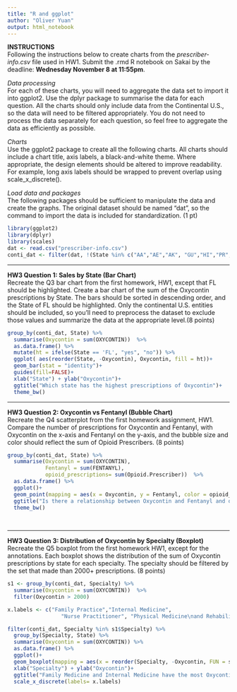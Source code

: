 ---
title: "R and ggplot"
author: "Oliver Yuan"
output: html_notebook
---
**INSTRUCTIONS**  
Following the instructions below to create charts from the *prescriber-info.csv* file used in HW1. Submit the .rmd R notebook on Sakai by the deadline: **Wednesday November 8 at 11:55pm**. 
  
*Data processing*  
For each of these charts, you will need to aggregate the data set to import it into ggplot2. Use the dplyr package to summarise the data for each question. All the charts should only include data from the Continental U.S., so the data will need to be filtered appropriately. You do not need to process the data separately for each question, so feel free to aggregate the data as efficiently as possible.
  
*Charts*  
Use the ggplot2 package to create all the following charts. All charts should include a chart title, axis labels, a black-and-white theme. Where appropriate, the design elements should be altered to improve readability. For example, long axis labels should be wrapped to prevent overlap using scale_x_discrete().
  
*Load data and packages*  
The following packages should be sufficient to manipulate the data and create the graphs. The original dataset should be named "dat", so the command to import the data is included for standardization. (1 pt) 
```{r}
library(ggplot2)
library(dplyr)
library(scales)
dat <- read.csv("prescriber-info.csv")
conti_dat <- filter(dat, !(State %in% c("AA","AE","AK", "GU","HI","PR", "VI", "ZZ")))
```
***
**HW3 Question 1: Sales by State (Bar Chart)**  
Recreate the Q3 bar chart from the first homework, HW1, except that FL should be highlighted. Create a bar chart of the sum of the Oxycontin prescriptions by State. The bars should be sorted in descending order, and the State of FL should be highlighted. Only the continental U.S. entities should be included, so you'll need to preprocess the dataset to exclude those values and summarize the data at the appropriate level.(8 points)

```{r fig.width=10}

group_by(conti_dat, State) %>% 
  summarise(Oxycontin = sum(OXYCONTIN))  %>% 
  as.data.frame() %>% 
  mutate(ht = ifelse(State == 'FL', "yes", "no")) %>% 
  ggplot( aes(reorder(State, -Oxycontin), Oxycontin, fill = ht))+
  geom_bar(stat = "identity")+
  guides(fill=FALSE)+
  xlab("State") + ylab("Oxycontin")+
  ggtitle("Which state has the highest prescriptions of Oxycontin")+
  theme_bw()


```

***
**HW3 Question 2: Oxycontin vs Fentanyl (Bubble Chart)**  
Recreate the Q4 scatterplot from the first homework assignment, HW1. Compare the number of prescriptions for Oxycontin and Fentanyl, with Oxycontin on the x-axis and Fentanyl on the y-axis, and the bubble size and color should reflect the sum of Opioid Prescribers. (8 points)
```{r fig.width=10}

group_by(conti_dat, State) %>% 
  summarise(Oxycontin = sum(OXYCONTIN), 
            Fentanyl = sum(FENTANYL), 
            opioid_prescriptions= sum(Opioid.Prescriber))  %>%
  as.data.frame() %>%
  ggplot()+
  geom_point(mapping = aes(x = Oxycontin, y = Fentanyl, color = opioid_prescriptions, size = opioid_prescriptions))+
  ggtitle("Is there a relationship between Oxycontin and Fentanyl and opioid prescriptions")+
  theme_bw()
  
  
```

***
**HW3 Question 3: Distribution of Oxycontin by Specialty (Boxplot)**  
Recreate the Q5 boxplot from the first homework HW1, except for the annotations. Each boxplot shows the distribution of the sum of Oxycontin prescriptions by state for each specialty. The specialty should be filtered by the set that made than 2000+ prescriptions. (8 points)

```{r fig.width=10}
s1 <- group_by(conti_dat, Specialty) %>% 
  summarise(Oxycontin = sum(OXYCONTIN))  %>%
  filter(Oxycontin > 2000)

x.labels <- c("Family Practice","Internal Medicine", 
                 "Nurse Practitioner", "Physical Medicine\nand Rehabilitation","Pain Management", "Physician Assistant", "Anesthesiology", "Interventional Pain\nManagement")

filter(conti_dat, Specialty %in% s1$Specialty) %>% 
  group_by(Specialty, State) %>% 
  summarise(Oxycontin = sum(OXYCONTIN)) %>% 
  as.data.frame() %>% 
  ggplot()+
  geom_boxplot(mapping = aes(x = reorder(Specialty, -Oxycontin, FUN = sum), y = Oxycontin))+
  xlab("Specialty") + ylab("Oxycontin")+
  ggtitle("Family Medicine and Internal Medicine have the most Oxycontin prescriptions")+
  scale_x_discrete(labels= x.labels)


```
